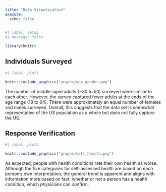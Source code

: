 ```yaml
---
title: "Data Visualization"
execute:
  echo: false
---
```


```r
#| label: setup
#| message: false

library(knitr)
```

## Individuals Surveyed

```r
#| label: plot1

knitr::include_graphics("graphs/age_gender.png")
```
The number of middle-aged adults (~30 to 50) surveyed were similar to each other. However, the survey captured fewer adults at the ends of the age range (18 to 64). There were approximately an equal number of females and males surveyed. Overall, this suggests that the data set is somewhat representative of the US population as a whole but does not fully capture the US.

## Response Verification

```r
#| label: plot2

knitr::include_graphics("graphs/self_health.png")
```

As expected, people with health conditions rate their own health as worse. Although the five categories for self-assessed health are based on each person's own interpretation, the general trend is apparent and aligns with information more based on fact: whether or not a person has a health condition, which physicians can confirm.
